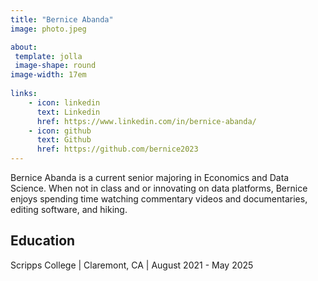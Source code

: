 ```yaml
---
title: "Bernice Abanda"
image: photo.jpeg

about: 
 template: jolla
 image-shape: round
image-width: 17em
 
links:
    - icon: linkedin
      text: Linkedin
      href: https://www.linkedin.com/in/bernice-abanda/
    - icon: github
      text: Github
      href: https://github.com/bernice2023
---
```


Bernice Abanda is a current senior majoring in Economics and Data Science. When not in class and or innovating on data platforms, Bernice enjoys spending time watching commentary videos and documentaries, editing software, and hiking.

## Education

Scripps College \| Claremont, CA \| August 2021 - May 2025

